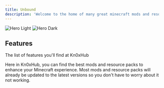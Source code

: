 ```yaml
---
title: Unbound
description: 'Welcome to the home of many great minecraft mods and resourcepacks.'
---
```


<img
  className="block dark:hidden"
  src="/images/hero-light.svg"
  alt="Hero Light"
/>
<img
  className="hidden dark:block"
  src="/images/hero-dark.svg"
  alt="Hero Dark"
/>

## Features

The list of features you'll find at Kn0xHub

<CardGroup cols={2}>
  <Card
    title="Best resource packs and mods"
    icon="stars"
  >
    Here in Kn0xHub, you can find the best mods and resource packs to enhance your Minecraft experience.
  </Card>
  <Card
    title="Updated Packs and Mods"
    icon="file-arrow-up"
  >
    Most mods and resource packs will already be updated to the latest versions so you don't have to worry about it not working.
  </Card>
</CardGroup>


